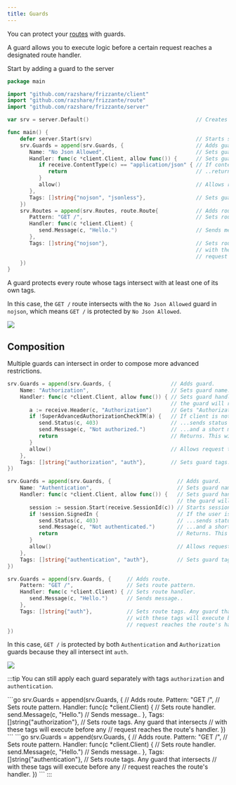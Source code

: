 ```yaml
---
title: Guards
---
```



You can protect your [routes](../basics#routes) with guards.

A guard allows you to execute logic before a certain request reaches
a designated route handler.

Start by adding a guard to the server

```go
package main

import "github.com/razshare/frizzante/client"
import "github.com/razshare/frizzante/route"
import "github.com/razshare/frizzante/server"

var srv = server.Default()                                  // Creates server config.

func main() {
    defer server.Start(srv)                                 // Starts server.
    srv.Guards = append(srv.Guards, {                       // Adds guard.
       Name: "No Json Allowed",                             // Sets guard name. It's useful for logs.
       Handler: func(c *client.Client, allow func()) {      // Sets guard handler.
          if receive.ContentType(c) == "application/json" { // If content is of type "application/json"...
             return                                         // ..returns. This will actually terminate the connection.
          }
          allow()                                           // Allows request through.
       },
       Tags: []string{"nojson", "jsonless"},                // Sets guard tags.
    })
    srv.Routes = append(srv.Routes, route.Route{            // Adds route.
       Pattern: "GET /",                                    // Sets route pattern.
       Handler: func(c *client.Client) {
          send.Message(c, "Hello.")                         // Sends message..
       },
       Tags: []string{"nojson"},                            // Sets route tags. Any guard that intersects 
                                                            // with these tags will execute before any 
                                                            // request reaches the route's handler.
    })
}
```

A guard protects every route whose tags intersect with at least one of its own tags.

In this case, the `GET /` route intersects with the `No Json Allowed` guard in `nojson`, which means `GET /` is protected by `No Json Allowed`.

![](guards100.svg)

## Composition

Multiple guards can intersect in order to compose more advanced restrictions.

```go
srv.Guards = append(srv.Guards, {                   // Adds guard.
    Name: "Authorization",                          // Sets guard name. It's useful for logs.
    Handler: func(c *client.Client, allow func()) { // Sets guard handler. If allow() is never invoked, 
                                                    // the guard will reject the request.
       a := receive.Header(c, "Authorization")      // Gets "Authorization" header from the request.
       if !SuperAdvancedAuthorizationCheckTM(a) {   // If client is not authorized...
          send.Status(c, 403)                       // ...sends status 403...
          send.Message(c, "Not authorized.")        // ...and a short message with an explanation.
          return                                    // Returns. This will actually terminate the connection.
       }
       allow()                                      // Allows request through.
    },
    Tags: []string{"authorization", "auth"},        // Sets guard tags.
})
```

```go
srv.Guards = append(srv.Guards, {                     // Adds guard.
    Name: "Authentication",                           // Sets guard name. It's useful for logs.
    Handler: func(c *client.Client, allow func()) {   // Sets guard handler. If allow() is never invoked, 
                                                      // the guard will reject the request.
       session := session.Start(receive.SessionId(c)) // Starts session.
       if !session.SignedIn {                         // If the user is not signed in...
          send.Status(c, 403)                         // ...sends status 403...
          send.Message(c, "Not authenticated.")       // ...and a short message with an explanation.
          return                                      // Returns. This will actually terminate the connection.
       }
       allow()                                        // Allows request through.
    },
    Tags: []string{"authentication", "auth"},         // Sets guard tags.
})
```

```go
srv.Guards = append(srv.Guards, {     // Adds route.
    Pattern: "GET /",                 // Sets route pattern.
    Handler: func(c *client.Client) { // Sets route handler.
       send.Message(c, "Hello.")      // Sends message..
    },
    Tags: []string{"auth"},           // Sets route tags. Any guard that intersects 
                                      // with these tags will execute before any 
                                      // request reaches the route's handler.
})
```

In this case, `GET /` is protected by both `Authentication` and `Authorization` guards because they all intersect int `auth`.

![](guards200.svg)


:::tip
You can still apply each guard separately with tags `authorization` and `authentication`.

<Tabs>
    <TabItem icon='open-book' label='Authorization'>
       ```go
       srv.Guards = append(srv.Guards, {    // Adds route.
          Pattern: "GET /",                 // Sets route pattern.
          Handler: func(c *client.Client) { // Sets route handler.
             send.Message(c, "Hello.")      // Sends message..
          },
          Tags: []string{"authorization"},  // Sets route tags. Any guard that intersects 
                                            // with these tags will execute before any 
                                            // request reaches the route's handler.
       })
       ```
    </TabItem>
    <TabItem icon='open-book' label='Authentication'>
       ```go
       srv.Guards = append(srv.Guards, {    // Adds route.
          Pattern: "GET /",                 // Sets route pattern.
          Handler: func(c *client.Client) { // Sets route handler.
             send.Message(c, "Hello.")      // Sends message..
          },
          Tags: []string{"authentication"}, // Sets route tags. Any guard that intersects 
                                            // with these tags will execute before any 
                                            // request reaches the route's handler.
       })
       ```
    </TabItem>
</Tabs>
:::